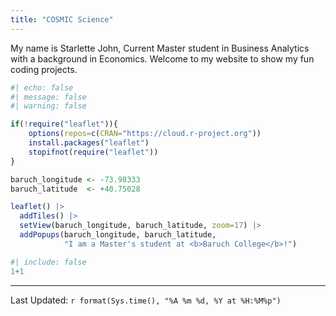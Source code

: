 ```yaml
---
title: "COSMIC Science"
---
```

My name is Starlette John, Current Master student in Business Analytics with a background in Economics. Welcome to my website to show my fun coding projects.

```r
#| echo: false
#| message: false
#| warning: false

if(!require("leaflet")){
    options(repos=c(CRAN="https://cloud.r-project.org"))
    install.packages("leaflet")
    stopifnot(require("leaflet"))
}

baruch_longitude <- -73.98333
baruch_latitude  <- +40.75028

leaflet() |>
  addTiles() |>
  setView(baruch_longitude, baruch_latitude, zoom=17) |>
  addPopups(baruch_longitude, baruch_latitude, 
            "I am a Master's student at <b>Baruch College</b>!")
```

```r
#| include: false
1+1
```
--------------
  Last Updated: `r format(Sys.time(), "%A %m %d, %Y at %H:%M%p")`
  
